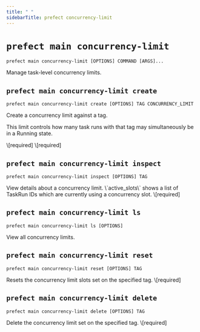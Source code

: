 ```yaml
---
title: " "
sidebarTitle: prefect concurrency-limit
---
```



# `prefect main concurrency-limit`



```command
prefect main concurrency-limit [OPTIONS] COMMAND [ARGS]...
```



<Info>
Manage task-level concurrency limits.
</Info>








## `prefect main concurrency-limit create`



```command
prefect main concurrency-limit create [OPTIONS] TAG CONCURRENCY_LIMIT
```



<Info>
Create a concurrency limit against a tag.

This limit controls how many task runs with that tag may simultaneously be in a
Running state.
</Info>






<AccordionGroup>


<Accordion title="Arguments" defaultOpen>
<ResponseField name="TAG" type="string" required>
    \[required]
</ResponseField>
<ResponseField name="CONCURRENCY_LIMIT" type="string" required>
    \[required]
</ResponseField>
</Accordion>



</AccordionGroup>



## `prefect main concurrency-limit inspect`



```command
prefect main concurrency-limit inspect [OPTIONS] TAG
```



<Info>
View details about a concurrency limit. \`active_slots\` shows a list of TaskRun IDs
which are currently using a concurrency slot.
</Info>






<AccordionGroup>


<Accordion title="Arguments" defaultOpen>
<ResponseField name="TAG" type="string" required>
    \[required]
</ResponseField>
</Accordion>



</AccordionGroup>



## `prefect main concurrency-limit ls`



```command
prefect main concurrency-limit ls [OPTIONS]
```



<Info>
View all concurrency limits.
</Info>






<AccordionGroup>




<Accordion title="Options" defaultOpen>

<ResponseField name="--limit">
    
</ResponseField>

<ResponseField name="--offset">
    
</ResponseField>

</Accordion>

</AccordionGroup>



## `prefect main concurrency-limit reset`



```command
prefect main concurrency-limit reset [OPTIONS] TAG
```



<Info>
Resets the concurrency limit slots set on the specified tag.
</Info>






<AccordionGroup>


<Accordion title="Arguments" defaultOpen>
<ResponseField name="TAG" type="string" required>
    \[required]
</ResponseField>
</Accordion>



</AccordionGroup>



## `prefect main concurrency-limit delete`



```command
prefect main concurrency-limit delete [OPTIONS] TAG
```



<Info>
Delete the concurrency limit set on the specified tag.
</Info>






<AccordionGroup>


<Accordion title="Arguments" defaultOpen>
<ResponseField name="TAG" type="string" required>
    \[required]
</ResponseField>
</Accordion>



</AccordionGroup>
